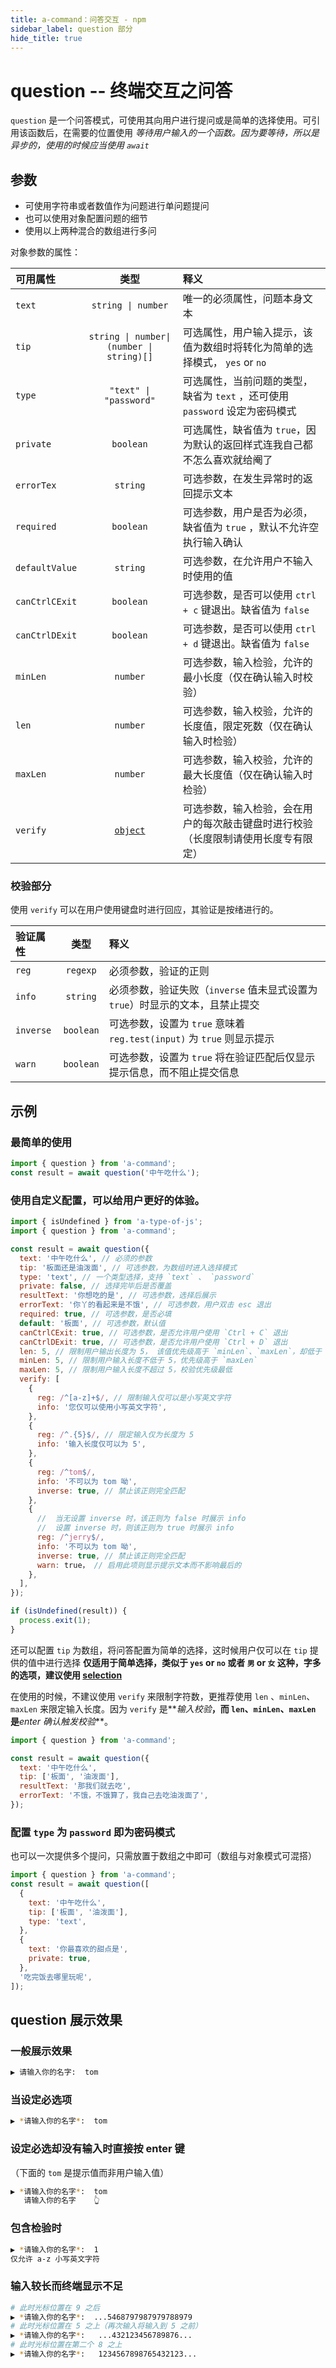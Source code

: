 ```yaml
---
title: a-command：问答交互 - npm
sidebar_label: question 部分
hide_title: true
---
```


# question -- 终端交互之问答

`question` 是一个问答模式，可使用其向用户进行提问或是简单的选择使用。可引用该函数后，在需要的位置使用
_等待用户输入的一个函数。因为要等待，所以是异步的，使用的时候应当使用 `await`_

## 参数

- 可使用字符串或者数值作为问题进行单问题提问
- 也可以使用对象配置问题的细节
- 使用以上两种混合的数组进行多问

对象参数的属性：

| 可用属性       |                   类型                    | 释义                                                                               |
| :------------- | :---------------------------------------: | :--------------------------------------------------------------------------------- |
| `text`         |            `string \| number`             | 唯一的必须属性，问题本身文本                                                       |
| `tip`          | `string \| number\| (number \| string)[]` | 可选属性，用户输入提示，该值为数组时将转化为简单的选择模式， `yes` or `no`         |
| `type`         |          `"text" \| "password"`           | 可选属性，当前问题的类型，缺省为 `text` ，还可使用 `password` 设定为密码模式       |
| `private`      |                 `boolean`                 | 可选属性，缺省值为 `true`，因为默认的返回样式连我自己都不怎么喜欢就给阉了          |
| `errorTex`     |                 `string`                  | 可选参数，在发生异常时的返回提示文本                                               |
| `required`     |                 `boolean`                 | 可选参数，用户是否为必须，缺省值为 `true` ，默认不允许空执行输入确认               |
| `defaultValue` |                 `string`                  | 可选参数，在允许用户不输入时使用的值                                               |
| `canCtrlCExit` |                 `boolean`                 | 可选参数，是否可以使用 `ctrl + c` 键退出。缺省值为 `false`                         |
| `canCtrlDExit` |                 `boolean`                 | 可选参数，是否可以使用 `ctrl + d` 键退出。缺省值为 `false`                         |
| `minLen`       |                 `number`                  | 可选参数，输入检验，允许的最小长度（仅在确认输入时校验）                           |
| `len`          |                 `number`                  | 可选参数，输入校验，允许的长度值，限定死数（仅在确认输入时检验）                   |
| `maxLen`       |                 `number`                  | 可选参数，输入校验，允许的最大长度值（仅在确认输入时检验）                         |
| `verify`       |           [`object`](#校验部分)           | 可选参数，输入检验，会在用户的每次敲击键盘时进行校验（长度限制请使用长度专有限定） |

### 校验部分

使用 `verify` 可以在用户使用键盘时进行回应，其验证是按绪进行的。

| 验证属性  |   类型    | 释义                                                                          |
| :-------- | :-------: | :---------------------------------------------------------------------------- |
| `reg`     | `regexp`  | 必须参数，验证的正则                                                          |
| `info`    | `string`  | 必须参数，验证失败（`inverse` 值未显式设置为 `true`）时显示的文本，且禁止提交 |
| `inverse` | `boolean` | 可选参数，设置为 `true` 意味着 `reg.test(input)` 为 `true` 则显示提示         |
| `warn`    | `boolean` | 可选参数，设置为 `true` 将在验证匹配后仅显示提示信息，而不阻止提交信息        |

## 示例

### 最简单的使用

```js
import { question } from 'a-command';
const result = await question('中午吃什么');
```

### 使用自定义配置，可以给用户更好的体验。

```js
import { isUndefined } from 'a-type-of-js';
import { question } from 'a-command';

const result = await question({
  text: '中午吃什么', // 必须的参数
  tip: '板面还是油泼面', // 可选参数，为数组时进入选择模式
  type: 'text', // 一个类型选择，支持 `text` 、 `password`
  private: false, // 选择完毕后是否覆盖
  resultText: '你想吃的是', // 可选参数，选择后展示
  errorText: '你丫的看起来是不饿', // 可选参数，用户双击 esc 退出
  required: true, // 可选参数，是否必填
  default: '板面', // 可选参数，默认值
  canCtrlCExit: true, // 可选参数，是否允许用户使用 `Ctrl + C` 退出
  canCtrlDExit: true, // 可选参数，是否允许用户使用 `Ctrl + D` 退出
  len: 5, // 限制用户输出长度为 5， 该值优先级高于 `minLen`、`maxLen`，却低于 `verify` 校验
  minLen: 5, // 限制用户输入长度不低于 5，优先级高于 `maxLen`
  maxLen: 5, // 限制用户输入长度不超过 5，校验优先级最低
  verify: [
    {
      reg: /^[a-z]+$/, // 限制输入仅可以是小写英文字符
      info: '您仅可以使用小写英文字符',
    },
    {
      reg: /^.{5}$/, // 限定输入仅为长度为 5
      info: '输入长度仅可以为 5',
    },
    {
      reg: /^tom$/,
      info: '不可以为 tom 呦',
      inverse: true, // 禁止该正则完全匹配
    },
    {
      //  当无设置 inverse 时，该正则为 false 时展示 info
      //  设置 inverse 时，则该正则为 true 时展示 info
      reg: /^jerry$/,
      info: '不可以为 tom 呦',
      inverse: true, // 禁止该正则完全匹配
      warn: true， // 启用此项则显示提示文本而不影响最后的
    },
  ],
});

if (isUndefined(result)) {
  process.exit(1);
}
```

还可以配置 `tip` 为数组，将问答配置为简单的选择，这时候用户仅可以在 `tip` 提供的值中进行选择 **仅适用于简单选择，类似于 `yes` or `no` 或者 `男` or `女` 这种，字多的选项，建议使用 [selection](./selection)**

在使用的时候，不建议使用 `verify` 来限制字符数，更推荐使用 `len` 、`minLen`、`maxLen` 来限定输入长度。因为 `verify` 是**_输入校验_**，而 `len`、`minLen`、`maxLen` 是**_enter 确认触发校验_**。

```js
import { question } from 'a-command';

const result = await question({
  text: '中午吃什么',
  tip: ['板面', '油泼面'],
  resultText: '那我们就去吃',
  errorText: '不饿，不饿算了，我自己去吃油泼面了',
});
```

### 配置 `type` 为 `password` 即为密码模式

也可以一次提供多个提问，只需放置于数组之中即可（数组与对象模式可混搭）

```js
import { question } from 'a-command';
const result = await question([
  {
    text: '中午吃什么',
    tip: ['板面', '油泼面'],
    type: 'text',
  },
  {
    text: '你最喜欢的甜点是',
    private: true,
  },
  '吃完饭去哪里玩呢',
]);
```

## question 展示效果

### 一般展示效果

```bash
▶︎ 请输入你的名字:  tom
```

### 当设定必选项

```bash
▶︎ *请输入你的名字*:  tom
```

### 设定必选却没有输入时直接按 enter 键

（下面的 `tom` 是提示值而非用户输入值）

```bash
▶︎ *请输入你的名字*:  tom
   请输入你的名字    👆
```

### 包含检验时

```bash
▶︎ *请输入你的名字*:  1
仅允许 a-z 小写英文字符
```

### 输入较长而终端显示不足

```bash
# 此时光标位置在 9 之后
▶︎ *请输入你的名字*:  ...5468797987979788979
# 此时光标位置在 5 之上（再次输入将输入到 5 之前）
▶︎ *请输入你的名字*:   ...432123456789876...
# 此时光标位置在第二个 8 之上
▶︎ *请输入你的名字*:   1234567898765432123...
```
